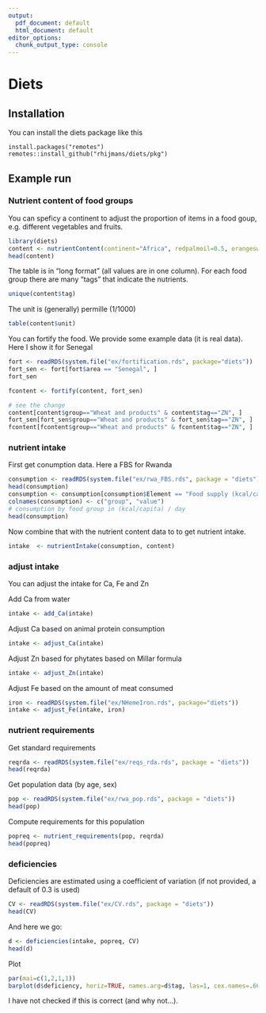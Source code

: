 ```yaml
---
output:
  pdf_document: default
  html_document: default
editor_options: 
  chunk_output_type: console
---
```

# Diets

## Installation
You can install the diets package like this 

```
install.packages("remotes")
remotes::install_github("rhijmans/diets/pkg")
```

## Example run


### Nutrient content of food groups 

You can speficy a continent to adjust the proportion of items in a food goup, e.g. different vegetables and fruits.

```r
library(diets)
content <- nutrientContent(continent="Africa", redpalmoil=0.5, orangesweetpot=0.2)
head(content)
```

The table is in "long format" (all values are in one column). For each food group there are many "tags" that indicate the nutrients.
```r
unique(content$tag)
```

The unit is (generally) permille (1/1000)
```r
table(content$unit)
```

You can fortify the food. We provide some example data (it is real data). Here I show it for Senegal

```r
fort <- readRDS(system.file("ex/fortification.rds", package="diets"))
fort_sen <- fort[fort$area == "Senegal", ]
fort_sen

fcontent <- fortify(content, fort_sen)

# see the change
content[content$group=="Wheat and products" & content$tag=="ZN", ]
fort_sen[fort_sen$group=="Wheat and products" & fort_sen$tag=="ZN", ]
fcontent[fcontent$group=="Wheat and products" & fcontent$tag=="ZN", ]
```

### nutrient intake

First get conumption data. Here a FBS for Rwanda

```r
consumption <- readRDS(system.file("ex/rwa_FBS.rds", package = "diets"))
head(consumption)
consumption <- consumption[consumption$Element == "Food supply (kcal/capita/day)", c("Item", "Value")]
colnames(consumption) <- c("group", "value")
# consumption by food group in (kcal/capita) / day
head(consumption) 
```

Now combine that with the nutrient content data to to get nutrient intake.

```r
intake  <- nutrientIntake(consumption, content)
```


### adjust intake

You can adjust the intake for Ca, Fe and Zn 

Add Ca from water 

```r
intake <- add_Ca(intake)
```

Adjust Ca based on animal protein consumption
```r
intake <- adjust_Ca(intake)
```

Adjust Zn based for phytates based on Millar formula 
```r
intake <- adjust_Zn(intake)
```

Adjust Fe based on the amount of meat consumed
```r
iron <- readRDS(system.file("ex/NHemeIron.rds", package="diets"))
intake <- adjust_Fe(intake, iron)
```


### nutrient requirements

Get standard requirements 

```r
reqrda <- readRDS(system.file("ex/reqs_rda.rds", package = "diets"))
head(reqrda)
```

Get population data (by age, sex)

```r
pop <- readRDS(system.file("ex/rwa_pop.rds", package = "diets"))
head(pop)
```

Compute requirements for this population

```r
popreq <- nutrient_requirements(pop, reqrda)
head(popreq)
```

### deficiencies

Deficiencies are estimated using a coefficient of variation (if not provided, a default of 0.3 is used)

```r
CV <- readRDS(system.file("ex/CV.rds", package = "diets"))
head(CV)
```


And here we go:

```r
d <- deficiencies(intake, popreq, CV)
head(d)
```

Plot

```r
par(mai=c(1,2,1,1))
barplot(d$deficiency, horiz=TRUE, names.arg=d$tag, las=1, cex.names=.66, col=rainbow(30))
```

I have not checked if this is correct (and why not...).

